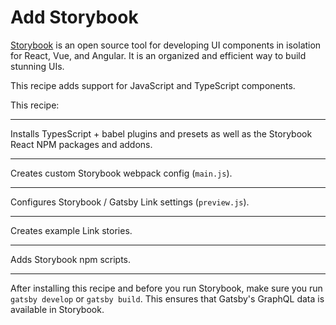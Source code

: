 # Add Storybook

[Storybook](https://storybook.js.org/) is an open source tool for developing UI components in isolation for React, Vue, and Angular. It is an organized and efficient way to build stunning UIs.

This recipe adds support for JavaScript and TypeScript components.

This recipe:

---

Installs TypesScript + babel plugins and presets as well as the Storybook React NPM packages and addons.

<NPMPackage name="typescript" />
<NPMPackage name="babel-loader" dependencyType="development" />
<NPMPackage name="@babel/preset-react" dependencyType="development" />
<NPMPackage name="@babel/preset-env" dependencyType="development" />
<NPMPackage name="@babel/preset-typescript" dependencyType="development" />
<NPMPackage
  name="@babel/plugin-proposal-class-properties"
  dependencyType="development"
/>
<NPMPackage
  name="babel-plugin-remove-graphql-queries"
  dependencyType="development"
/>
<NPMPackage
  name="react-docgen-typescript-loader"
  dependencyType="development"
/>

<NPMPackage name="@storybook/react" dependencyType="development" />
<NPMPackage name="@storybook/addon-actions" dependencyType="development" />
<NPMPackage name="@storybook/addon-docs" dependencyType="development" />

---

Creates custom Storybook webpack config (`main.js`).

<File
  path="./.storybook/main.js"
  content="https://raw.githubusercontent.com/PaulieScanlon/gatsby-recipe-storybook-ts/master/recipe/main.js"
/>

---

Configures Storybook / Gatsby Link settings (`preview.js`).

<File
  path="./.storybook/preview.js"
  content="https://raw.githubusercontent.com/PaulieScanlon/gatsby-recipe-storybook-ts/master/recipe/preview.js"
/>

---

Creates example Link stories.

<File
  path="./src/components/Link.stories.tsx"
  content="https://raw.githubusercontent.com/PaulieScanlon/gatsby-recipe-storybook-ts/master/recipe/Link.stories.tsx"
/>

---

Adds Storybook npm scripts.

<NPMScript
  name="storybook"
  command="NODE_ENV=production start-storybook -s ./public -p 6006 --ci"
/>
<NPMScript
  name="build-storybook"
  command="NODE_ENV=production build-storybook"
/>

---

After installing this recipe and before you run Storybook, make sure you run `gatsby develop` or `gatsby build`. This ensures that Gatsby's GraphQL data is available in Storybook.
